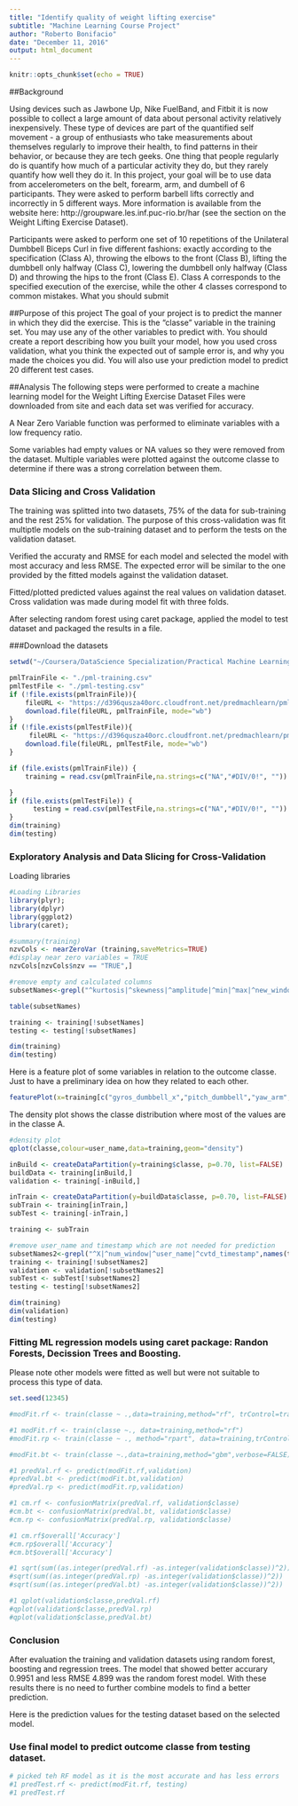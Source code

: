 ```yaml
---
title: "Identify quality of weight lifting exercise"
subtitle: "Machine Learning Course Project"
author: "Roberto Bonifacio"
date: "December 11, 2016"
output: html_document
---
```


```r
knitr::opts_chunk$set(echo = TRUE)
```

##Background

Using devices such as Jawbone Up, Nike FuelBand, and Fitbit it is now possible to collect a large amount of data about personal activity relatively inexpensively. These type of devices are part of the quantified self movement - a group of enthusiasts who take measurements about themselves regularly to improve their health, to find patterns in their behavior, or because they are tech geeks. One thing that people regularly do is quantify how much of a particular activity they do, but they rarely quantify how well they do it. In this project, your goal will be to use data from accelerometers on the belt, forearm, arm, and dumbell of 6 participants. They were asked to perform barbell lifts correctly and incorrectly in 5 different ways. More information is available from the website here: http://groupware.les.inf.puc-rio.br/har (see the section on the Weight Lifting Exercise Dataset).

Participants were asked to perform one set of 10 repetitions
of the Unilateral Dumbbell Biceps Curl in five different fashions:
exactly according to the specification (Class A), throwing
the elbows to the front (Class B), lifting the dumbbell
only halfway (Class C), lowering the dumbbell only halfway
(Class D) and throwing the hips to the front (Class E). Class
A corresponds to the specified execution of the exercise,
while the other 4 classes correspond to common mistakes.
What you should submit

##Purpose of this project
The goal of your project is to predict the manner in which they did the exercise. This is the "classe" variable in the training set. You may use any of the other variables to predict with. You should create a report describing how you built your model, how you used cross validation, what you think the expected out of sample error is, and why you made the choices you did. You will also use your prediction model to predict 20 different test cases.

##Analysis
The following steps were performed to create a machine learning model for the Weight Lifting Exercise Dataset
Files were downloaded from site and each data set was verified for accuracy.

A Near Zero Variable function was performed to eliminate variables with a low frequency ratio.

Some variables had empty values or NA values so they were removed from the dataset.
Multiple variables were plotted against the outcome classe to determine if there was a strong correlation between them.

### Data Slicing and Cross Validation
The training was splitted into two datasets, 75% of the data for sub-training and the rest 25% for validation.
The purpose of this cross-validation was fit multiptle models on the sub-training dataset and to perform the tests on the validation dataset.

Verified the accuraty and RMSE for each model and selected the model with most accuracy and less RMSE. The expected error will be similar to the one provided by the fitted models against the validation dataset.

Fitted/plotted predicted values against the real values on validation dataset.
Cross validation was made during model fit with three folds.

After selecting random forest using caret package, applied the model to test dataset and packaged the results in a file.

###Download the datasets
```r
setwd("~/Coursera/DataScience Specialization/Practical Machine Learning/ML Course Project")

pmlTrainFile <- "./pml-training.csv"
pmlTestFile <- "./pml-testing.csv"
if (!file.exists(pmlTrainFile)){
    fileURL <- "https://d396qusza40orc.cloudfront.net/predmachlearn/pml-training.csv"
    download.file(fileURL, pmlTrainFile, mode="wb")
}
if (!file.exists(pmlTestFile)){
     fileURL <- "https://d396qusza40orc.cloudfront.net/predmachlearn/pml-testing.csv"
    download.file(fileURL, pmlTestFile, mode="wb")
} 

if (file.exists(pmlTrainFile)) {
    training = read.csv(pmlTrainFile,na.strings=c("NA","#DIV/0!", "")) 

}
if (file.exists(pmlTestFile)) {
      testing = read.csv(pmlTestFile,na.strings=c("NA","#DIV/0!", ""))
}
dim(training) 
dim(testing)

```

### Exploratory Analysis and Data Slicing for Cross-Validation
Loading libraries
```r
#Loading Libraries
library(plyr);
library(dplyr)
library(ggplot2)
library(caret);
```

```r
#summary(training)
nzvCols <- nearZeroVar (training,saveMetrics=TRUE)
#display near zero variables = TRUE
nzvCols[nzvCols$nzv == "TRUE",]

#remove empty and calculated columns
subsetNames<-grepl("^kurtosis|^skewness|^amplitude|^min|^max|^new_window|^raw_timestamp|^var|^avg|^stddev",names(training))

table(subsetNames)

training <- training[!subsetNames]
testing <- testing[!subsetNames]

dim(training)
dim(testing)
```

Here is a feature plot of some variables in relation to the outcome classe. Just to have a preliminary idea on how they related to each other.
```r
featurePlot(x=training[c("gyros_dumbbell_x","pitch_dumbbell","yaw_arm","roll_belt","yaw_dumbbell")],y=as.character(training$classe),plot="pairs")

```

The density plot shows the classe distribution where most of the values are in the classe A.
```r
#density plot
qplot(classe,colour=user_name,data=training,geom="density")

inBuild <- createDataPartition(y=training$classe, p=0.70, list=FALSE)
buildData <- training[inBuild,]
validation <- training[-inBuild,]

inTrain <- createDataPartition(y=buildData$classe, p=0.70, list=FALSE)
subTrain <- training[inTrain,] 
subTest <- training[-inTrain,]

training <- subTrain

#remove user_name and timestamp which are not needed for prediction
subsetNames2<-grepl("^X|^num_window|^user_name|^cvtd_timestamp",names(training))
training <- training[!subsetNames2]
validation <- validation[!subsetNames2]
subTest <- subTest[!subsetNames2]
testing <- testing[!subsetNames2]

dim(training)
dim(validation)
dim(testing)
```

### Fitting ML regression models using caret package: Randon Forests, Decission Trees and Boosting.
Please note other models were fitted as well but were not suitable to process this type of data.
```r
set.seed(12345)

#modFit.rf <- train(classe ~ .,data=training,method="rf", trControl=trainControl(method="cv",number=3))

#1 modFit.rf <- train(classe ~., data=training,method="rf")
#modFit.rp <- train(classe ~ ., method="rpart", data=training,trControl=trainControl(method="cv",number=3))

#modFit.bt <- train(classe ~.,data=training,method="gbm",verbose=FALSE)

#1 predVal.rf <- predict(modFit.rf,validation)
#predVal.bt <- predict(modFit.bt,validation)
#predVal.rp <- predict(modFit.rp,validation)

#1 cm.rf <- confusionMatrix(predVal.rf, validation$classe)
#cm.bt <- confusionMatrix(predVal.bt, validation$classe)
#cm.rp <- confusionMatrix(predVal.rp, validation$classe)

#1 cm.rf$overall['Accuracy']
#cm.rp$overall['Accuracy']
#cm.bt$overall['Accuracy']

#1 sqrt(sum((as.integer(predVal.rf) -as.integer(validation$classe))^2))
#sqrt(sum((as.integer(predVal.rp) -as.integer(validation$classe))^2))
#sqrt(sum((as.integer(predVal.bt) -as.integer(validation$classe))^2))

#1 qplot(validation$classe,predVal.rf)
#qplot(validation$classe,predVal.rp)
#qplot(validation$classe,predVal.bt)
```

### Conclusion
After evaluation the training and validation datasets using random forest, boosting and regression trees. The model that showed better accurary 0.9951 and less RMSE 4.899 was the random forest model. With these results there is no need to further combine models to find a better prediction.

Here is the prediction values for the testing dataset based on the selected model.

### Use final model to predict outcome classe from testing dataset.
```r
# picked teh RF model as it is the most accurate and has less errors
#1 predTest.rf <- predict(modFit.rf, testing)
#1 predTest.rf

```
